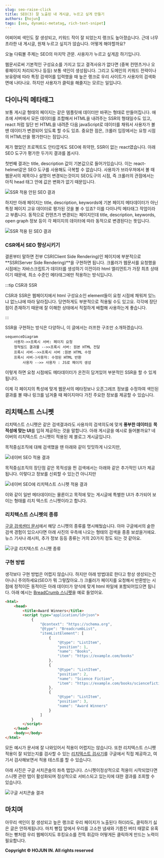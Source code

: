 ```yaml
---
slug: seo-raise-click
title: SEO(3) 잘 노출된 내 게시글, 누르고 싶게 만들기
authors: [hojun]
tags: [seo, dynamic-metatag, rich-text-snipet]
---
```


어찌어찌 색인도 잘 생성되고, 키워드 작이 잘 되었는지 랭크도 높아졌습니다. 근데 너무 초라한 내 게시글, 원채 누르고 싶지가 않습니다. 어떻게 해야할까요?

오늘 다뤄볼 주제는 SEO의 마지막 관문. 사용자가 누르고 싶게끔 하기입니다.

웹문서로써 기본적인 구성요소를 가지고 있고 결격사유가 없다면 (중복 컨텐츠거나 오류페이지 처리되거나 등등) 보통 색인이 생성됩니다. 그리고 도메인의 키워드 전략이나 보유량에 따라 특정 검색어를 입력했을 때 높은 랭크로 우리 사이트가 사용자의 검색화면에 나타나요. 하지만 사용자가 클릭을 해줄지는 모르는 일입니다.

## 다이나믹 메타태그

보통 게시글 형태의 페이지는 같은 템플릿에 데이터만 바뀌는 형태로 만들어집니다. 애초에 서버에서 모든 데이터를 조합해서 HTML을 내려주는 SSR의 형태일수도 있고, react 처럼 일단 빈 HTML을 내려준 다음 javaScript로 데이터를 채워서 사용자가 볼 땐 데이터가 변경되어 있도록 할 수도 있죠. 중요한 점은, 크롤러 입장에서는 요청 시점의 HTML만을 평가한다는 점입니다.

제가 했었던 프로젝트도 안타깝게도 SEO에 취약한, SSR이 없는 react였습니다. 아래 SEO 도구가 평가한 두가지 결과를 봅시다.

첫번째 결과는 title, description 값이 기본값으로 들어가있습니다. 이는 react-helmet같은 SEO 도구를 사용해도 극복할 수 없습니다. 사용자가 브라우져에서 볼 때 웹문서의 제목이나 설명이 변경되는것이지 SEO도구의 시점, 즉 크롤러의 관점에서는 아직 head 태그 안에 값은 변화가 없기 때문입니다.

![SSR 적용 안된 SEO 결과](https://lnwblzacktgzeiihvxtu.supabase.co/storage/v1/object/public/contents/prod/10.png-986081)

하지만 아래 페이지는 title, description, keywords에 기본 페이지 메타데이터가 아닌 특정 페이지 고유 데이터로 평가된 것을 볼 수 있죠? 이를 다이나믹 메타태그 작업이라고 부릅니다. 동적으로 컨텐츠가 변경되는 페이지인데 title, description, keywords, open graph 정보 등이 각 페이지의 데이터에 따라 동적으로 변경된다는 뜻입니다.

![SSR 적용 된 SEO 결과](https://lnwblzacktgzeiihvxtu.supabase.co/storage/v1/object/public/contents/prod/11.png-974992)

### CSR에서 SEO 향상시키기

결론부터 말하면 전부 CSR(Client Side Rendering)인 페이지에 부분적으로 **SSR(Server Side Rendering)**을 구현하면 됩니다. 크롤러가 웹문서를 요청했을 시점에는 자바스크립트가 데이터를 생성하기 이전이라 html 엘리먼트가 가장 최초 상태이기 때문에, 최소 수준인 메타태그에만 적용하는 방식입니다.

:::tip CSR과 SSR

CSR과 SSR은 웹페이지에서 html 구성요소인 element들이 요청 시점에 채워져 있느냐 없느냐에 따라 달라집니다. 당연하게도 부분적으로 적용될 수도 있고요. 각각에 장단점이 존재하기 때문에 잘 이해한 상태에서 적절하게 배합해 사용하는게 좋습니다.

:::

SSR을 구현하는 방식은 다양하니, 이 글에서는 러프한 구조만 소개하겠습니다.

```mermaid
sequenceDiagram
    사용자->>프록시 서버: 페이지 요청
    정적빌드 결과물 -->>프록시 서버: 원본 HTML 전달
    프록시 서버-->>프록시 서버 :원본 HTML 수정
    프록시 서버-)사용자: 수정된 HTML 반환
		사용자 -->> 사용자 : JS로 페이지 생성
```

이렇게 하면 요청 시점에도 메타데이터가 온전히 담겨있어 부분적인 SSR을 할 수 있게됩니다.

이제 각 페이지의 특성에 맞게 웹문서의 메타정보나 오픈그레프 정보를 수정하여 색인된 결과를 볼 때나 링크를 넘겨줄 때 페이지마다 가진 주요한 정보를 제공할 수 있습니다.

## 리치텍스트 스니펫

리치텍스트 스니펫은 같은 검색결과라도 사용자의 검색의도에 맞게 **풍부한 데이터**를 **목적성에 맞는 UI**를 입혀 제공하는 것을 말합니다. 아래 게시글을 예시로 들어볼까요? 네이버의 리치텍스트 스니펫이 적용된 제 블로그 게시글입니다.

목적중심조직에 대해 검색했을 땐 아래와 같이 밋밋하게 나오지만,

![네이버 SEO 적용 결과](https://lnwblzacktgzeiihvxtu.supabase.co/storage/v1/object/public/contents/prod/4.png-140687)

목적중심조직의 장단점 같은 목적성을 띈 검색에서는 아래와 같은 추가적인 UI가 제공됩니다. 이렇다고 정보를 신뢰할 수 있는건 아니지만

![네이버 SEO에 리치텍스트 스니펫 적용 결과](https://lnwblzacktgzeiihvxtu.supabase.co/storage/v1/object/public/contents/prod/5.png-169904)

이와 같이 일반 메타데이터는 물론이고 목적에 맞는 게시글에 특별한 UI가 추가되어 보이는 형태를 리치 텍스트 스니펫이라고 합니다.

### 리치텍스트 스니펫의 종류

[구글 검색센터 문서](https://developers.google.com/search/docs/appearance/structured-data/search-gallery?hl=ko)에서 해당 스니펫의 종류를 명시해뒀습니다. 아마 구글에서의 숱한 검색 경험이 있으시다면 아래 사진의 우측에 나오는 형태의 검색을 종종 보셨을거에요. 뉴스 기사나 레시피, 추가 정보 등등 종류는 거의 20가지 정도 되는 것 같아요.

![구글 리치텍스트 스니펫 종류](https://lnwblzacktgzeiihvxtu.supabase.co/storage/v1/object/public/contents/prod/6.png-176581)

### 구현 방법

생각보다 구현 방법은 어렵지 않습니다. 하지만 아래 방법대로 한다고 항상 생성되는건 아니니 주의하세요(SEO가 뭐 그렇잖아요..!) 크롤러가 페이지를 요청해서 반환받는 시점에 정적이든 동적이든 아래 데이터가 양식에 맞게 html 파일에 포함되어있으면 됩니다. 아래 예시는 [BreadCrumb 스니펫](https://developers.google.com/search/docs/appearance/structured-data/breadcrumb?hl=ko)을 예로 들었어요.

```html
<html>
	<head>
		<title>Award Winners</title>
		<script type="application/ld+json">
			{
				"@context": "https://schema.org",
				"@type": "BreadcrumbList",
				"itemListElement": [
					{
						"@type": "ListItem",
						"position": 1,
						"name": "Books",
						"item": "https://example.com/books"
					},
					{
						"@type": "ListItem",
						"position": 2,
						"name": "Science Fiction",
						"item": "https://example.com/books/sciencefiction"
					},
					{
						"@type": "ListItem",
						"position": 3,
						"name": "Award Winners"
					}
				]
			}
		</script>
	</head>
	<body></body>
</html>
```

모든 예시가 문서에 잘 나와있어서 적용이 어렵지는 않습니다. 또한 리치텍스트 스니펫 적용이 잘 되었는지를 검사할 수 있는 [리치텍스트 검사기](https://search.google.com/test/rich-results?utm_source=support.google.com/webmasters/&utm_medium=referral&utm_campaign=7445569)를 구글에서 직접 제공하고, 여기서 검사해보면서 적용 테스트를 할 수 있습니다.

아래 사진은 구글 서치콘솔의 좌측 탭입니다. 스니펫이정상적으로 적용이 시작되었다면 스니펫 관련 탭이 활성화되며 정상적으로 서비스되고 있는지에 대한 결과를 조회할 수 있습니다.

![구글 서치콘솔 결과](https://lnwblzacktgzeiihvxtu.supabase.co/storage/v1/object/public/contents/prod/12.png-29781)

## 마치며

아무리 색인이 잘 생성되고 높은 랭크로 우리 페이지가 노출된다 하더라도, 클릭하기 싫은 글은 안하게됩니다. 마치 빵집 앞에서 우리를 고소한 냄새와 기름진 버터 때깔로 유혹하는 빵처럼 우리 웹페이지도 후킹요소를 잔뜩 휘감아 어떻게든 클릭하게 만드는 노력이 필요합니다.

**Copyright © HOJUN IN. All rights reserved**
